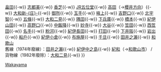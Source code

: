 {{鐵道路線
|模板名稱 = 和歌山線
|名稱 = [[File:JR logo (west).svg|25px|西日本旅客鐵道|link=西日本旅客鐵道]] [[和歌山線]] [[File:JRW kinki-T.svg|20px]]
|代表色 = #F79FBA
|車站列表 = （[[Template:大和路線|JR難波方向]]←）[[王寺站 (日本)|王寺]]{{-w}} [[畠田站|畠田]]{{-w}} [[志都美站|志都美]]{{-w}} [[香芝站|香芝]]{{-w}} [[JR五位堂站|JR五位堂]]{{-w}} [[高田站 (奈良縣)|高田]]（→[[Template:櫻井線|櫻井方向]]）{{-w}} [[大和新庄站|大和新-{庄}-]]{{-w}} [[御所站|御所]]{{-w}} [[玉手站|玉手]]{{-w}} [[掖上站|掖上]]{{-w}} [[吉野口站|吉野口]]{{-w}} [[北宇智站|北宇智]]{{-w}} [[五條站 (奈良縣)|五條]]{{-w}} [[大和二見站|大和二見]]{{-w}} [[隅田站|隅田]]{{-w}} [[下兵庫站|下兵庫]]{{-w}} [[橋本站 (和歌山縣)|橋本]]{{-w}} [[紀伊山田站|紀伊山田]]{{-w}} [[高野口站|高野口]]{{-w}} [[中飯降站|中飯降]]{{-w}} [[妙寺站|妙寺]]{{-w}} [[大谷站 (和歌山縣)|大谷]]{{-w}} [[笠田站|笠田]]{{-w}} [[西笠田站|西笠田]]{{-w}} [[名手站|名手]]{{-w}} [[粉河站|粉河]]{{-w}} [[紀伊長田站|紀伊長田]]{{-w}} [[打田站|打田]]{{-w}} [[下井阪站|下井阪]]{{-w}} [[岩出站|岩出]]{{-w}} [[船戶站|船戶]]{{-w}} [[紀伊小倉站|紀伊小倉]]{{-w}} [[布施屋站|布施屋]]{{-w}} [[千旦站|千旦]]{{-w}} [[田井之瀨站|田井之瀨]]{{-w}} [[和歌山站|和歌山]]<br />舊線（1974年廢線）：[[田井之瀨站|田井之瀨]]{{-w}} [[紀伊中之島站|紀伊中之島]]{{-w}} [[紀和站|紀和]]（→[[和歌山市站|和歌山市]]） / 貨物線（1982年廢除）：[[大和二見站|大和二見]]{{-w}} {{link-ja|川端站 (奈良縣)|川端駅 (奈良県)|川端}}
}}<noinclude>
[[Category:西日本旅客鐵道路線模板|Wakayama]]
</noinclude>